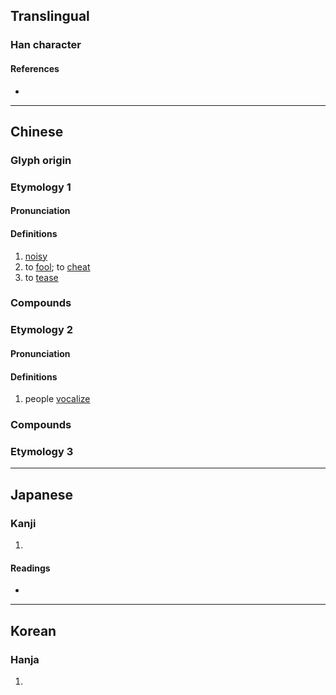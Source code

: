 {{also|閧|鬨}}
{{character info/new}}
==Translingual==

===Han character===
{{Han char|rn=30|rad=口|as=06|sn=9|four=64081|canj=RTC|ids=⿰口共}}

====References====
* {{Han ref|kx=0188.200|dkj=03588|dj=0408.070|hdz=10612.030|uh=54C4|ud=21700|bh=ABA1|bd=43937}}

----

==Chinese==
{{zh-forms}}

===Glyph origin===
{{Han etym}}

===Etymology 1===

====Pronunciation====
{{zh-pron
|m=hòng,hǒng
|m_note=hòng - noisy; hǒng - to fool, to tease
|c=hung6,hung3
|h=pfs=
|md=
|mn=ml:hóng/háng/tw,zz:hōng
|mn_note=hóng - literary; háng - vernacular
|w=
|mc=y
|oc=y
|cat=
}}

====Definitions====
{{zh-hanzi}}

# [[noisy]]
# to [[fool]]; to [[cheat]]
# to [[tease]]

===Compounds===
{{zh-der|哄而集|串哄|亂哄哄|侵哄|和哄|哄人|哄傳|哄傳一時|哄嚇騙詐|哄抬|哄抬物價|哄搶|哄然|哄賺|哄騙|瞞哄|花哄|蒙哄|詐哄|誆哄|調哄|賺哄|趁哄|趁哄打劫|哄然大笑|哄堂}}

===Etymology 2===

====Pronunciation====
{{zh-pron
|m=hōng
|c=hung1
|h=pfs=
|md=
|mn=ml:hong/qz,xm,zz:hang
|mn_note=hong - literary; hang - vernacular
|w=
|cat=
}}

====Definitions====
{{zh-hanzi}}

# people [[vocalize]]
#: {{zh-also|叿}}

===Compounds===
{{zh-der|一哄而上|一哄而散|一哄而起|哄傳|哄傳一時|哄動|哄哄翕翕|啜哄|喧哄|打和哄|打哄|撮科打哄|熱鬧哄哄|瞞哄|稀里打哄|胡廝哄|鬧哄哄|哄堂|哄堂大笑|哄笑|哄動}}

===Etymology 3===
{{zh-see|鬨}}

----

==Japanese==

===Kanji===
{{ja-kanji|grade=|rs=口06}}

# {{defn|lang=ja|sort=口06}}

====Readings====
* {{ja-readings|on=[[こう]] (kō)|kun=[[こえ]] (koe), [[たぶらかす]] (taburakasu)}}

----

==Korean==

===Hanja===
{{ko-hanja|hangeul=홍|rv=hong|mr=hong}}

# {{defn|lang=ko|sort=口06}}